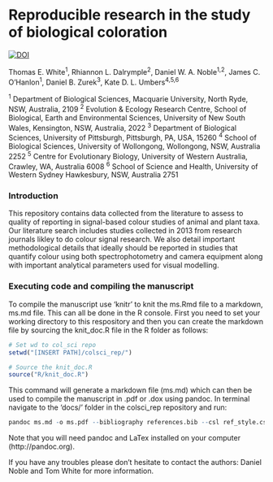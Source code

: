 # Reproducible research in the study of biological coloration

[![DOI](https://zenodo.org/badge/doi/10.5281/zenodo.16949.svg)](http://dx.doi.org/10.5281/zenodo.16949)

Thomas E. White<sup>1</sup>, Rhiannon L. Dalrymple<sup>2</sup>, Daniel W. A. Noble<sup>1,2</sup>, James C. O’Hanlon<sup>1</sup>, Daniel B. Zurek<sup>3</sup>, Kate D. L. Umbers<sup>4,5,6</sup>

<sup>1</sup> Department of Biological Sciences, Macquarie University, North Ryde, NSW, Australia, 2109 <sup>2</sup> Evolution & Ecology Research Centre, School of Biological, Earth and Environmental Sciences, University of New South Wales, Kensington, NSW, Australia, 2022 <sup>3</sup> Department of Biological Sciences, University of Pittsburgh, Pittsburgh, PA, USA, 15260 <sup>4</sup> School of Biological Sciences, University of Wollongong, Wollongong, NSW, Australia 2252 <sup>5</sup> Centre for Evolutionary Biology, University of Western Australia, Crawley, WA, Australia 6008 <sup>6</sup> School of Science and Health, University of Western Sydney Hawkesbury, NSW, Australia 2751

### Introduction
This repository contains data collected from the literature to assess to quality of reporting in signal-based colour studies of animal and plant taxa. Our literature search includes studies collected in 2013 from research journals likley to do colour signal research. We also detail important methodological details that ideally should be reported in studies that quantify colour using both spectrophotometry and camera equipment along with important analytical parameters used for visual modelling. 

### Executing code and compiling the manuscript

To compile the manuscript use 'knitr' to knit the ms.Rmd file to a markdown, ms.md file. This can all be done in the R console. First you need to set your working directory to this respository and then you can create the markdown file by sourcing the knit_doc.R file in the R folder as follows:

```r
# Set wd to col_sci repo
setwd("[INSERT PATH]/colsci_rep/")

# Source the knit_doc.R
source("R/knit_doc.R")
```

This command will generate a markdown file (ms.md) which can then be used to compile the manuscript in .pdf or .dox using pandoc. In terminal navigate to the 'docs/' folder in the colsci_rep repository and run:

```r
pandoc ms.md -o ms.pdf --bibliography references.bib --csl ref_style.csl -H ms.sty
```

Note that you will need pandoc and LaTex installed on your computer (http://pandoc.org).

If you have any troubles please don't hesitate to contact the authors: Daniel Noble and Tom White for more information.
